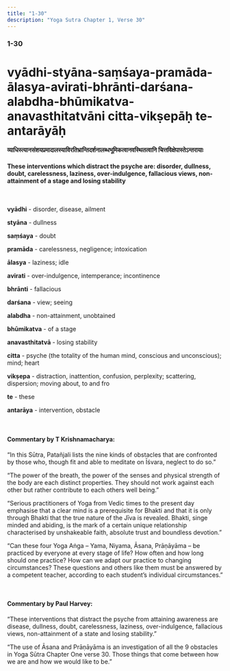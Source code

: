 ```yaml
---
title: "1-30"
description: "Yoga Sutra Chapter 1, Verse 30"
---
```


### 1-30

# vyādhi-styāna-saṃśaya-pramāda-ālasya-avirati-bhrānti-darśana-alabdha-bhūmikatva-anavasthitatvāni citta-vikṣepāḥ te-antarāyāḥ

#### व्याधिस्त्यानसंशयप्रमादालस्याविरतिभ्रान्तिदर्शनालब्धभूमिकत्वानवस्थितत्वानि चित्तविक्षेपास्तेऽन्तरायाः

#### These interventions which distract the psyche are: disorder, dullness, doubt, carelessness, laziness, over-indulgence, fallacious views, non-attainment of a stage and losing stability

<br />

**vyādhi** - disorder, disease, ailment <br />

**styāna** - dullness <br />

**saṃśaya** - doubt <br />

**pramāda** - carelessness, negligence; intoxication <br />

**ālasya** - laziness; idle <br />

**avirati** - over-indulgence, intemperance; incontinence <br />

**bhrānti** - fallacious <br />

**darśana** - view; seeing <br />

**alabdha** - non-attainment, unobtained <br />

**bhūmikatva** - of a stage <br />

**anavasthitatvā** - losing stability <br />

**citta** - psyche (the totality of the human mind, conscious and unconscious); mind; heart <br />

**vikṣepa** - distraction, inattention, confusion, perplexity; scattering, dispersion; moving about, to and fro <br />

**te** - these

**antarāya** - intervention, obstacle <br />

<br />

#### Commentary by T Krishnamacharya:

“In this Sūtra,
Patañjali lists the nine kinds of obstacles that are confronted by those who,
though fit and able to meditate on Īśvara, neglect to do so.”

“The power of the breath,
the power of the senses and
physical strength of the body are each distinct properties.
They should not work against each other
but rather contribute to each others well being.”

“Serious practitioners of Yoga from Vedic times to the present day
emphasise that a clear mind is a prerequisite for Bhakti and
that it is only through Bhakti that the true nature of the Jīva is revealed.
Bhakti, singe minded and abiding, is the mark of a certain unique relationship
characterised by unshakeable faith, absolute trust and boundless devotion.”

“Can these four Yoga Aṅga – Yama, Niyama, Āsana, Prāṇāyāma
– be practiced by everyone at every stage of life?
How often and how long should one practice?
How can we adapt our practice to changing circumstances?
These questions and others like them must be answered by a competent teacher,
according to each student’s individual circumstances.”

<br />

#### Commentary by Paul Harvey:

“These interventions that distract the psyche from attaining awareness are
disease,
dullness,
doubt,
carelessness,
laziness,
over-indulgence,
fallacious views,
non-attainment of a state and
losing stability.”

“The use of Āsana and Prāṇāyāma is
an investigation of all the 9 obstacles
in Yoga Sūtra Chapter One verse 30.
Those things that come between how
we are and how we would like to be.”
